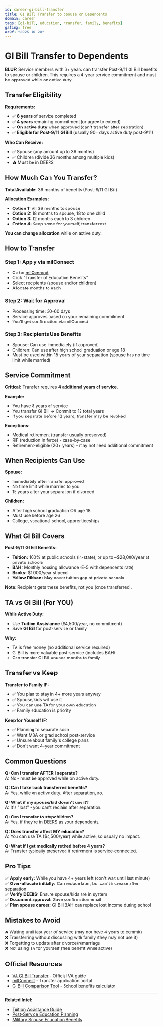 ```yaml
---
id: career-gi-bill-transfer
title: GI Bill Transfer to Spouse or Dependents
domain: career
tags: [gi-bill, education, transfer, family, benefits]
gating: free
asOf: "2025-10-20"
---
```


# GI Bill Transfer to Dependents

**BLUF:** Service members with 6+ years can transfer Post-9/11 GI Bill benefits to spouse or children. This requires a 4-year service commitment and must be approved while on active duty.

<Disclaimer kind="benefits" />

## Transfer Eligibility

**Requirements:**
- ✅ **6 years** of service completed
- ✅ **4 years** remaining commitment (or agree to extend)
- ✅ **On active duty** when approved (can't transfer after separation)
- ✅ **Eligible for Post-9/11 GI Bill** (usually 90+ days active duty post-9/11)

**Who Can Receive:**
- ✅ Spouse (any amount up to 36 months)
- ✅ Children (divide 36 months among multiple kids)
- ⚠️ Must be in DEERS

## How Much Can You Transfer?

**Total Available:** 36 months of benefits (Post-9/11 GI Bill)

**Allocation Examples:**
- **Option 1:** All 36 months to spouse
- **Option 2:** 18 months to spouse, 18 to one child
- **Option 3:** 12 months each to 3 children
- **Option 4:** Keep some for yourself, transfer rest

**You can change allocation** while on active duty.

## How to Transfer

### **Step 1: Apply via milConnect**
- Go to: [milConnect](https://milconnect.dmdc.osd.mil)
- Click "Transfer of Education Benefits"
- Select recipients (spouse and/or children)
- Allocate months to each

### **Step 2: Wait for Approval**
- Processing time: 30-60 days
- Service approves based on your remaining commitment
- You'll get confirmation via milConnect

### **Step 3: Recipients Use Benefits**
- Spouse: Can use immediately (if approved)
- Children: Can use after high school graduation or age 18
- Must be used within 15 years of your separation (spouse has no time limit while married)

## Service Commitment

**Critical:** Transfer requires **4 additional years of service**.

**Example:**
- You have 8 years of service
- You transfer GI Bill → Commit to 12 total years
- If you separate before 12 years, transfer may be revoked

**Exceptions:**
- Medical retirement (transfer usually preserved)
- RIF (reduction in force) - case-by-case
- Retirement-eligible (20+ years) - may not need additional commitment

## When Recipients Can Use

**Spouse:**
- Immediately after transfer approved
- No time limit while married to you
- 15 years after your separation if divorced

**Children:**
- After high school graduation OR age 18
- Must use before age 26
- College, vocational school, apprenticeships

## What GI Bill Covers

**Post-9/11 GI Bill Benefits:**
- **Tuition:** 100% at public schools (in-state), or up to ~$28,000/year at private schools
- **BAH:** Monthly housing allowance (E-5 with dependents rate)
- **Books:** $1,000/year stipend
- **Yellow Ribbon:** May cover tuition gap at private schools

**Note:** Recipient gets these benefits, not you (once transferred).

## TA vs GI Bill (For YOU)

**While Active Duty:**
- Use **Tuition Assistance** ($4,500/year, no commitment)
- Save **GI Bill** for post-service or family

**Why:**
- TA is free money (no additional service required)
- GI Bill is more valuable post-service (includes BAH)
- Can transfer GI Bill unused months to family

## Transfer vs Keep

**Transfer to Family IF:**
- ✅ You plan to stay in 4+ more years anyway
- ✅ Spouse/kids will use it
- ✅ You can use TA for your own education
- ✅ Family education is priority

**Keep for Yourself IF:**
- ✅ Planning to separate soon
- ✅ Want MBA or grad school post-service
- ✅ Unsure about family's college plans
- ✅ Don't want 4-year commitment

## Common Questions

**Q: Can I transfer AFTER I separate?**  
A: No - must be approved while on active duty.

**Q: Can I take back transferred benefits?**  
A: Yes, while on active duty. After separation, no.

**Q: What if my spouse/kid doesn't use it?**  
A: It's "lost" - you can't reclaim after separation.

**Q: Can I transfer to stepchildren?**  
A: Yes, if they're in DEERS as your dependents.

**Q: Does transfer affect MY education?**  
A: You can use TA ($4,500/year) while active, so usually no impact.

**Q: What if I get medically retired before 4 years?**  
A: Transfer typically preserved if retirement is service-connected.

## Pro Tips

✅ **Apply early:** While you have 4+ years left (don't wait until last minute)  
✅ **Over-allocate initially:** Can reduce later, but can't increase after separation  
✅ **Verify DEERS:** Ensure spouse/kids are in system  
✅ **Document approval:** Save confirmation email  
✅ **Plan spouse career:** GI Bill BAH can replace lost income during school

## Mistakes to Avoid

❌ Waiting until last year of service (may not have 4 years to commit)  
❌ Transferring without discussing with family (they may not use it)  
❌ Forgetting to update after divorce/remarriage  
❌ Not using TA for yourself (free benefit while active)

## Official Resources

- [VA GI Bill Transfer](https://www.va.gov/education/transfer-post-9-11-gi-bill-benefits/) - Official VA guide
- [milConnect](https://milconnect.dmdc.osd.mil) - Transfer application portal
- [GI Bill Comparison Tool](https://www.va.gov/gi-bill-comparison-tool/) - School benefits calculator

---

**Related Intel:**
- [Tuition Assistance Guide](/dashboard/intel/career/tuition-assistance)
- [Post-Service Education Planning](/dashboard/intel/career/transition-education)
- [Military Spouse Education Benefits](/dashboard/intel/spouse/education)


